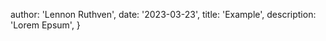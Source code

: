 
  author: 'Lennon Ruthven',
  date: '2023-03-23',
  title: 'Example',
  description:
    'Lorem Epsum',
}


